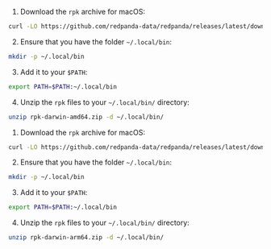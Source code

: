 
<Tabs>
<TabItem value="intelmac" label="Intel macOS" default>  

1. Download the `rpk` archive for macOS:

```bash
curl -LO https://github.com/redpanda-data/redpanda/releases/latest/download/rpk-darwin-amd64.zip
```

2. Ensure that you have the folder `~/.local/bin`:

```bash
mkdir -p ~/.local/bin
```

3. Add it to your `$PATH`:

```bash
export PATH=$PATH:~/.local/bin
```

4. Unzip the `rpk` files to your `~/.local/bin/` directory:

```bash
unzip rpk-darwin-amd64.zip -d ~/.local/bin/
```

</TabItem>

<TabItem value="applesilicon" label="Apple Silicon" default>

1. Download the `rpk` archive for macOS:

```bash
curl -LO https://github.com/redpanda-data/redpanda/releases/latest/download/rpk-darwin-arm64.zip
```

2. Ensure that you have the folder `~/.local/bin`:

```bash
mkdir -p ~/.local/bin
```

3. Add it to your `$PATH`:

```bash
export PATH=$PATH:~/.local/bin
```

4. Unzip the `rpk` files to your `~/.local/bin/` directory:

```bash
unzip rpk-darwin-arm64.zip -d ~/.local/bin/
```

</TabItem>
</Tabs>